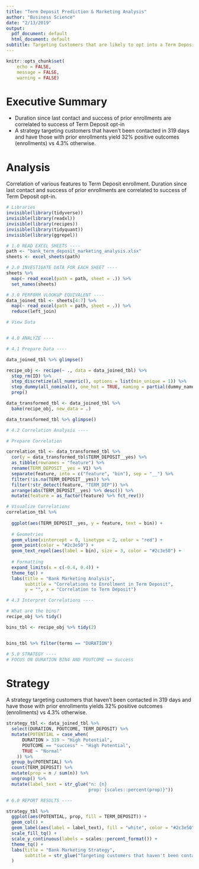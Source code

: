 ---
title: "Term Deposit Prediction & Marketing Analysis"
author: "Business Science"
date: "2/13/2019"
output:
  pdf_document: default
  html_document: default
subtitle: Targeting Customers that are likely to opt into a Term Deposit service
---

```{r setup, include=FALSE}
knitr::opts_chunk$set(
    echo = FALSE,
    message = FALSE,
    warning = FALSE)
```

# Executive Summary

- Duration since last contact and success of prior enrollments are correlated to success of Term Deposit opt-in
- A strategy targeting customers that haven't been contacted in 319 days and have those with prior enrollments yield 32% positive outcomes (enrollments) vs 4.3% otherwise.

# Analysis

Correlation of various features to Term Deposit enrollment. Duration since last contact and success of prior enrollments are correlated to success of Term Deposit opt-in.



```{r, include=FALSE, warning=FALSE, message=FALSE}

# Libraries
invisible(library(tidyverse))
invisible(library(readxl))
invisible(library(recipes))
invisible(library(tidyquant))
invisible(library(ggrepel))

```

```{r cars, include=FALSE, warning=FALSE, message=FALSE}

# 1.0 READ EXCEL SHEETS ----
path <- "bank_term_deposit_marketing_analysis.xlsx"
sheets <- excel_sheets(path)

# 2.0 INVESTIGATE DATA FOR EACH SHEET ----
sheets %>%
  map(~ read_excel(path = path, sheet = .)) %>%
  set_names(sheets)

# 3.0 PERFORM VLOOKUP EQUIVALENT ----
data_joined_tbl <- sheets[4:7] %>%
  map(~ read_excel(path = path, sheet = .)) %>%
  reduce(left_join)

# View Data


# 4.0 ANALYZE ----

# 4.1 Prepare Data ----

data_joined_tbl %>% glimpse()

recipe_obj <- recipe(~ ., data = data_joined_tbl) %>%
  step_rm(ID) %>%
  step_discretize(all_numeric(), options = list(min_unique = 1)) %>%
  step_dummy(all_nominal(), one_hot = TRUE, naming = partial(dummy_names, sep = "__")) %>%
  prep()

data_transformed_tbl <- data_joined_tbl %>%
  bake(recipe_obj, new_data = .)

data_transformed_tbl %>% glimpse()

# 4.2 Correlation Analysis ----

# Prepare Correlation

correlation_tbl <- data_transformed_tbl %>%
  cor(y = data_transformed_tbl$TERM_DEPOSIT__yes) %>%
  as_tibble(rownames = "feature") %>%
  rename(TERM_DEPOSIT__yes = V1) %>%
  separate(feature, into = c("feature", "bin"), sep = "__") %>%
  filter(!is.na(TERM_DEPOSIT__yes)) %>%
  filter(!str_detect(feature, "TERM_DEP")) %>%
  arrange(abs(TERM_DEPOSIT__yes) %>% desc()) %>%
  mutate(feature = as_factor(feature) %>% fct_rev())
```

```{r, fig.height=4, include=TRUE, warning=FALSE, message=FALSE}
# Visualize Correlations
correlation_tbl %>%
  
  ggplot(aes(TERM_DEPOSIT__yes, y = feature, text = bin)) +
  
  # Geometries
  geom_vline(xintercept = 0, linetype = 2, color = "red") +
  geom_point(color = "#2c3e50") +
  geom_text_repel(aes(label = bin), size = 3, color = "#2c3e50") +
  
  # Formatting
  expand_limits(x = c(-0.4, 0.4)) +
  theme_tq() +
  labs(title = "Bank Marketing Analysis",
       subtitle = "Correlations to Enrollment in Term Deposit",
       y = "", x = "Correlation to Term Deposit")
```
```{r, fig.height=4, include=FALSE, warning=FALSE, message=FALSE}

# 4.3 Interpret Correlations ----

# What are the bins?
recipe_obj %>% tidy()

bins_tbl <- recipe_obj %>% tidy(2)


bins_tbl %>% filter(terms == "DURATION")

# 5.0 STRATEGY ----
# FOCUS ON DURATION BIN4 AND POUTCOME == success
```

# Strategy 

A strategy targeting customers that haven't been contacted in 319 days and have those with prior enrollments yields 32% positive outcomes (enrollments) vs 4.3% otherwise.

``` {r, include=TRUE, warning=FALSE, message=FALSE}

strategy_tbl <- data_joined_tbl %>%
  select(DURATION, POUTCOME, TERM_DEPOSIT) %>%
  mutate(POTENTIAL = case_when( 
      DURATION > 319 ~ "High Potential",
      POUTCOME == "success" ~ "High Potential",
      TRUE ~ "Normal"
    )) %>%
  group_by(POTENTIAL) %>%
  count(TERM_DEPOSIT) %>%
  mutate(prop = n / sum(n)) %>%
  ungroup() %>%
  mutate(label_text = str_glue("n: {n}
                               prop: {scales::percent(prop)}"))

# 6.0 REPORT RESULTS ----

strategy_tbl %>%
  ggplot(aes(POTENTIAL, prop, fill = TERM_DEPOSIT)) +
  geom_col() +
  geom_label(aes(label = label_text), fill = "white", color = "#2c3e50") +
  scale_fill_tq() +
  scale_y_continuous(labels = scales::percent_format()) +
  theme_tq() +
  labs(title = "Bank Marketing Strategy",
       subtitle = str_glue("Targeting customers that haven't been contacted in 319 days or those with prior enrollments yields 32% vs 4.3%")
  )
  

```
